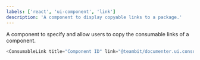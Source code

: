 ```yaml
---
labels: ['react', 'ui-component', 'link']
description: 'A component to display copyable links to a package.'
---
```



A component to specify and allow users to copy the consumable links of a component.

```js live
<ConsumableLink title="Component ID" link="@teambit/documenter.ui.consumable-link" />
```
